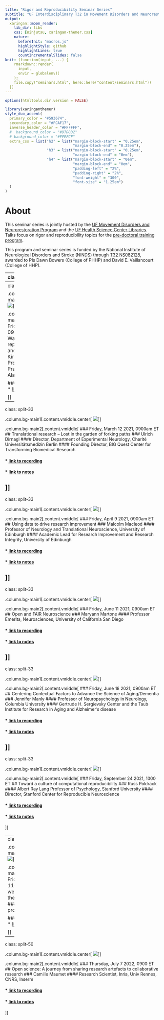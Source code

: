 ```yaml
---
title: "Rigor and Reproducibility Seminar Series"
subtitle: "UF Interdisciplinary T32 in Movement Disorders and Neurorestoration"
output:
  xaringan::moon_reader:
    lib_dir: libs
    css: [ninjutsu, xaringan-themer.css]
    nature:
      beforeInit: "macros.js"
      highlightStyle: github
      highlightLines: true
      countIncrementalSlides: false
knit: (function(input, ...) {
    rmarkdown::render(
      input,
      envir = globalenv()
    );
    file.copy("seminars.html", here::here("content/seminars.html"))
  })
---
```


```r
options(htmltools.dir.version = FALSE)
```

```r
library(xaringanthemer)
style_duo_accent(
  primary_color = "#593674",
  secondary_color = "#FCAF17",
  inverse_header_color = "#FFFFFF", 
  #  background_color = "#D7D8D2"
  # background_color = "#FFEFCF"
  extra_css = list("h2" = list("margin-block-start" = "0.25em", 
                               "margin-block-end" = "0.25em"), 
                   "h3" = list("margin-block-start" = "0.25em", 
                               "margin-block-end" = "0em"), 
                   "h4" = list("margin-block-start" = "0em", 
                               "margin-block-end" = "0em", 
                               "padding-left" = "2%", 
                               "padding-right" = "2%", 
                               "font-weight" = "300", 
                               "font-size" = "1.25em")
  )
)
```

# About

This seminar series is jointly hosted by the [UF Movement Disorders and Neurorestoration Program](https://movementdisorders.ufhealth.org/) and the [UF Health Science Center Libraries](https://library.health.ufl.edu/). Talks focus on rigor and reproducibility topics for the [pre-doctoral training program](https://movementdisorders.ufhealth.org/training/ninds-t32-pre-doctoral-training-program-in-movement-disorders/).

This program and seminar series is funded by the National Institute of Neurological Disorders and Stroke (NINDS) through [T32 NS082128](https://grantome.com/grant/NIH/T32-NS082168-05), awarded to PIs Dawn Bowers (College of PHHP) and David E. Vaillancourt (College of HHP).

---
class: split-33

.column.bg-main1[.content.vmiddle.center[
![](images/emily_sena.jpg)
]]

.column.bg-main2[.content.vmiddle[
### Friday, January 15 2021, 0900am ET
## Why & how to embrace Open Science
### Emily Sena
#### Stroke Association Kirby Laing Foundation Senior Lecturer, University of Edinburgh
#### Editor-in-Chief, BMJ Open Science

#### * [link to recording](https://mediasite.video.ufl.edu/Mediasite/Play/3d871c3595474e42abe07904ea7bc4c61d)
#### * [link to notes](https://docs.google.com/document/d/1UoyJKlCgGNo-fDYp4BfN_mvlpzSAphcHuhjEaPL1SQ4/edit?usp=sharing)

]]
---
class: split-33

.column.bg-main1[.content.vmiddle.center[
![](images/kirstie_whitaker.jpg)
]]

.column.bg-main2[.content.vmiddle[
### Friday, February 12 2021, 0900am ET
## The Turing Way: Empower researchers in reproducible, ethical, inclusive and collaborative science
### Kirstie Whitaker
#### Programme Lead for Tools, Practices and Systems, The Alan Turing Institute

#### * [link to recording](https://mediasite.video.ufl.edu/Mediasite/Play/3e54dd300c334ae69bd40c4d062f57191d)
#### * [link to notes](https://docs.google.com/document/d/1e8eogqnB1BHHE8F56P558rqOgXOJiUrf8IaSXTdR7YI/edit?usp=sharing)

]]
---
class: split-33

.column.bg-main1[.content.vmiddle.center[
![](images/ulrich_dirnagl_portrait.jpg)
]]

.column.bg-main2[.content.vmiddle[
### Friday, March 12 2021, 0900am ET
## Translational research – Lost in the garden of forking paths
### Ulrich Dirnagl
#### Director, Department of Experimental Neurology, Charité Universitätsmedizin Berlin
#### Founding Director, BIG Quest Center for Transforming Biomedical Research

#### * [link to recording](https://mediasite.video.ufl.edu/Mediasite/Play/6fb547f4ae944a42bff18f7ca39d76b51d)
#### * [link to notes](https://docs.google.com/document/d/1p35hA6FScIUo_GfWuw0USiaQ77Z9T4fgeHtwf3bsRT0/edit?usp=sharing)

]]
---
class: split-33

.column.bg-main1[.content.vmiddle.center[
![](images/malcolm_macleod.jpg)
]]

.column.bg-main2[.content.vmiddle[
### Friday, April 9 2021, 0900am ET
## Using data to drive research improvement
### Malcolm Macleod
#### Professor of Neurology and Translational Neuroscience, University of Edinburgh
#### Academic Lead for Research Improvement and Research Integrity, University of Edinburgh

#### * [link to recording](https://mediasite.video.ufl.edu/Mediasite/Play/6094467bb2bb48ef9cd8d53d2f6cd96d1d)
#### * [link to notes](https://docs.google.com/document/d/1bpUxQZMYjmjrKc7wAwUuiKnASxD7CKLFSv3XSCAY2Bk/edit?usp=sharing)

]]
---
class: split-33

.column.bg-main1[.content.vmiddle.center[
![](images/maryann_martone.jpg)
]]

.column.bg-main2[.content.vmiddle[
### Friday, June 11 2021, 0900am ET
## Open and FAIR Neuroscience
### Maryann Martone
#### Professor Emerita, Neurosciences, University of California San Diego

#### * [link to recording](https://mediasite.video.ufl.edu/Mediasite/Play/55f89b9cdaf54eb1936ceb6588a996a01d)
#### * [link to notes](https://docs.google.com/document/d/1BGAiYlEUSiVcmCGzEOX2RruOKb14LqkOwHYxsZSxX-Y/edit?usp=sharing)

]]
---
class: split-33

.column.bg-main1[.content.vmiddle.center[
![](images/jennifer_manly.jpg)
]]

.column.bg-main2[.content.vmiddle[
### Friday, June 18 2021, 0900am ET
## Centering Contextual Factors to Advance the Science of Aging/Dementia
### Jennifer Manly
#### Professor of Neuropsychology in Neurology, Columbia University
#### Gertrude H. Sergievsky Center and the Taub Institute for Research in Aging and Alzheimer’s disease

#### * [link to recording](https://mediasite.video.ufl.edu/Mediasite/Play/27427584737246908bbb621969853a3d1d)
#### * [link to notes](https://docs.google.com/document/d/1KIyX24mRQMR_Ua9jDf4z2H_k9Ekf2rPXfVrnSjvPBJo/edit?usp=sharing)

]]
---
class: split-33

.column.bg-main1[.content.vmiddle.center[
![](images/russ_poldrack.jpg)
]]

.column.bg-main2[.content.vmiddle[
### Friday, September 24 2021, 1000 ET
## Toward a culture of computational reproducibility
### Russ Poldrack
#### Albert Ray Lang Professor of Psychology, Stanford University
#### Director, Stanford Center for Reproducible Neuroscience

#### * [link to recording](https://mediasite.video.ufl.edu/Mediasite/Play/b26b123b082e4adba367b8f2b91ce34a1d)
#### * [link to notes](https://docs.google.com/document/d/19CbodXdu9yJUJuLtoYFIzqV0k0NkkEIxd5piMYrrdfw/edit?usp=sharing)

]]

---
class: split-33

.column.bg-main1[.content.vmiddle.center[
![](images/lenny_teytelman.jpg)
]]

.column.bg-main2[.content.vmiddle[
### Friday, February 11 2022, 1100 ET
## For reproducibility, we need the methods behind the data
### Lenny Teytelman
#### Co-founder & CEO, protocols.io

#### * [link to recording](https://mediasite.video.ufl.edu/Mediasite/Play/b98b23612a6a412682b7c28a2ca37e5d1d)
#### * [link to notes](https://docs.google.com/document/d/1Lb58re8hqh0Kwm5b6kabg3Hag9uM6eREDLCRFURt070/edit?usp=sharing)

]]

---
class: split-50

.column.bg-main1[.content.vmiddle.center[
![](images/camille_maumet.jpg)
]]

.column.bg-main2[.content.vmiddle[
### Thursday, July 7 2022, 0900 ET
## Open science: A journey from sharing research artefacts to collaborative research
### Camille Maumet
#### Research Scientist, Inria, Univ Rennes, CNRS, Inserm

#### * [link to recording]()
#### * [link to notes]()

]]
